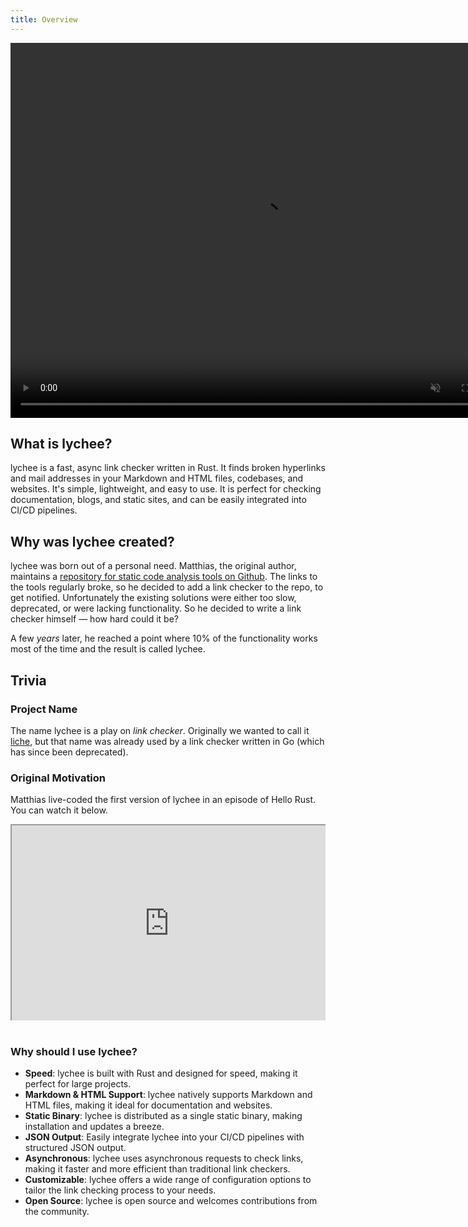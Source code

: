 ```yaml
---
title: Overview
---
```


<video autoplay loop muted playsinline width="800" height="600">
  <source
    src="/videos/animation.av1.mp4"
    type="video/mp4; codecs=av01.0.05M.08"
  />
  <source src="/videos/animation.h264.mp4" type="video/mp4" />
</video>

## What is lychee?

lychee is a fast, async link checker written in Rust. It finds broken hyperlinks and mail addresses in your Markdown and HTML files, codebases, and websites. It's simple, lightweight, and easy to use.
It is perfect for checking documentation, blogs, and static sites, and can be easily integrated into CI/CD pipelines.

## Why was lychee created?

lychee was born out of a personal need. Matthias, the original author, maintains
a [repository for static code analysis tools on Github](https://github.com/analysis-tools-dev/static-analysis). The links to the
tools regularly broke, so he decided to add a link checker to the repo, to get
notified. Unfortunately the existing solutions were either too slow, deprecated,
or were lacking functionality. So he decided to write a link checker himself
&mdash; how hard could it be?

A few _years_ later, he reached a point where 10% of the functionality works
most of the time and the result is called lychee.

## Trivia

### Project Name

The name lychee is a play on _link checker_. Originally we wanted to call it
[liche](https://github.com/raviqqe/liche), but that name was already used by a
link checker written in Go (which has since been deprecated).

### Original Motivation

Matthias live-coded the first version of lychee in an episode of Hello Rust.
You can watch it below.

<div style=" position: relative; padding-bottom: 56.25%; padding-top: 30px; height: 0; overflow: hidden; margin-bottom: 40px;">
  <iframe
    style="position: absolute; top: 0; left: 0; width: 100%; height: 100%;"
    src="https://www.youtube.com/embed/DArJCR0HDL8"
    webkitallowfullscreen
    mozallowfullscreen
    allowfullscreen
  ></iframe>
</div>

### Why should I use lychee?

- **Speed**: lychee is built with Rust and designed for speed, making it perfect for large projects.
- **Markdown & HTML Support**: lychee natively supports Markdown and HTML files, making it ideal for documentation and websites.
- **Static Binary**: lychee is distributed as a single static binary, making installation and updates a breeze.
- **JSON Output**: Easily integrate lychee into your CI/CD pipelines with structured JSON output.
- **Asynchronous**: lychee uses asynchronous requests to check links, making it faster and more efficient than traditional link checkers.
- **Customizable**: lychee offers a wide range of configuration options to tailor the link checking process to your needs.
- **Open Source**: lychee is open source and welcomes contributions from the community.
